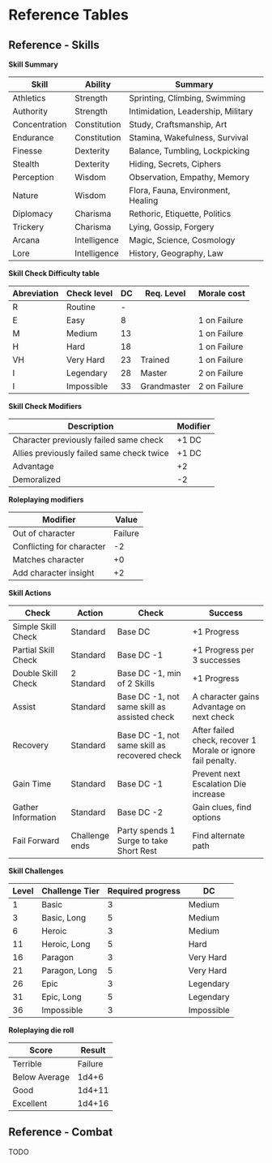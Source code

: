 # Reference Tables

## Reference - Skills

**Skill Summary**

Skill | Ability | Summary
-- | -- | --- 
Athletics | Strength | Sprinting, Climbing, Swimming
Authority | Strength | Intimidation, Leadership, Military
Concentration | Constitution | Study, Craftsmanship, Art
Endurance | Constitution | Stamina, Wakefulness, Survival
Finesse | Dexterity | Balance, Tumbling, Lockpicking
Stealth | Dexterity | Hiding, Secrets, Ciphers
Perception | Wisdom | Observation, Empathy, Memory
Nature | Wisdom | Flora, Fauna, Environment, Healing
Diplomacy | Charisma | Rethoric, Etiquette, Politics
Trickery | Charisma | Lying, Gossip, Forgery
Arcana | Intelligence | Magic, Science, Cosmology
Lore | Intelligence | History, Geography, Law

**Skill Check Difficulty table**

Abreviation | Check level | DC | Req. Level | Morale cost
-- | -- | -- | -- | --
R | Routine | - |   |  
E | Easy | 8 |   | 1 on Failure
M | Medium | 13 |   | 1 on Failure
H | Hard | 18 |   | 1 on Failure
VH | Very Hard | 23 | Trained | 1 on Failure
I | Legendary | 28 | Master | 2 on Failure
I | Impossible | 33 | Grandmaster | 2 on Failure

**Skill Check Modifiers**

Description | Modifier
--- | --
Character previously failed same check | +1 DC
Allies previously failed same check twice | +1 DC
Advantage | +2
Demoralized | -2

**Roleplaying modifiers**

Modifier | Value
-- | --
Out of character | Failure
Conflicting for character | -2
Matches character | +0
Add character insight | +2

**Skill Actions**

Check | Action | Check | Success | Augment
--- | -- | ---- | ---- |
Simple Skill Check | Standard | Base DC | +1 Progress | +1 DC, +1 Progress |
Partial Skill Check | Standard | Base DC -1 | +1 Progress per 3 successes |
Double Skill Check | 2 Standard | Base DC -1, min of 2 Skills | +1 Progress |
Assist | Standard | Base DC -1, not same skill as assisted check | A character gains Advantage on next check |
Recovery | Standard | Base DC -1, not same skill as recovered check | After failed check, recover 1 Morale or ignore fail penalty. | +1 DC, Minor Action |
Gain Time | Standard | Base DC -1 | Prevent next Escalation Die increase |
Gather Information | Standard | Base DC -2 | Gain clues, find options | +1 DC, Minor Action |
Fail Forward | Challenge ends | Party spends 1 Surge to take Short Rest | Find alternate path  |

**Skill Challenges**

Level | Challenge Tier | Required progress | DC
- | -- | - | -- |
1 | Basic | 3 | Medium
3 | Basic, Long | 5 | Medium
6 | Heroic | 3 | Medium
11 | Heroic, Long | 5 | Hard
16 | Paragon | 3 | Very Hard
21 | Paragon, Long | 5 | Very Hard
26 | Epic | 3 | Legendary
31 | Epic, Long | 5 | Legendary
36 | Impossible | 3 | Impossible

**Roleplaying die roll**

Score | Result
-- | --
Terrible | Failure
Below Average | 1d4+6
Good | 1d4+11
Excellent | 1d4+16

## Reference - Combat {.newPage}

TODO
